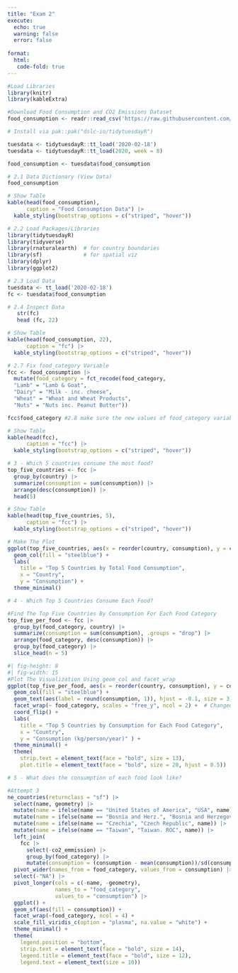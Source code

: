 ```yaml
---
title: "Exam 2"
execute: 
  echo: true 
  warning: false
  error: false 
  
format: 
  html:
   code-fold: true 
--- 
```


```r
#Load Libraries 
library(knitr)
library(kableExtra)

#Download Food Consumption and CO2 Emissions Dataset
food_consumption <- readr::read_csv('https://raw.githubusercontent.com/rfordatascience/tidytuesday/main/data/2020/2020-02-18/food_consumption.csv')

# Install via pak::pak("dslc-io/tidytuesdayR")

tuesdata <- tidytuesdayR::tt_load('2020-02-18')
tuesdata <- tidytuesdayR::tt_load(2020, week = 8)

food_consumption <- tuesdata$food_consumption
```

```r
# 2.1 Data Dictionary (View Data)
food_consumption

# Show Table
kable(head(food_consumption), 
      caption = "Food Consumption Data") |>
  kable_styling(bootstrap_options = c("striped", "hover"))
```


```r
# 2.2 Load Packages/Libraries
library(tidytuesdayR)
library(tidyverse)
library(rnaturalearth)  # for country boundaries 
library(sf)             # for spatial viz 
library(dplyr)
library(ggplot2)
```

```r
# 2.3 Load Data 
tuesdata <- tt_load('2020-02-18')
fc <- tuesdata$food_consumption
```

```r
# 2.4 Inspect Data 
   str(fc)
   head (fc, 22)

# Show Table
kable(head(food_consumption, 22), 
      caption = "fc") |>
  kable_styling(bootstrap_options = c("striped", "hover"))
```

```r
# 2.7 Fix food_category Variable 
fcc <- food_consumption |> 
  mutate(food_category = fct_recode(food_category,
  "Lamb" = "Lamb & Goat",
  "Dairy" = "Milk - inc. cheese",
  "Wheat" = "Wheat and Wheat Products",
  "Nuts" = "Nuts inc. Peanut Butter"))

fcc$food_category #2.8 make sure the new values of food_category variable are as expected 

# Show Table
kable(head(fcc), 
      caption = "fcc") |>
  kable_styling(bootstrap_options = c("striped", "hover"))
```

```r
# 3 - Which 5 countries consume the most food?
top_five_countries <- fcc |>
  group_by(country) |>
  summarize(consumption = sum(consumption)) |>
  arrange(desc(consumption)) |>
  head(5)

# Show Table
kable(head(top_five_countries, 5), 
      caption = "fcc") |>
  kable_styling(bootstrap_options = c("striped", "hover"))
```
```r
# Make The Plot 
ggplot(top_five_countries, aes(x = reorder(country, consumption), y = consumption)) +
  geom_col(fill = "steelblue") +
  labs(
    title = "Top 5 Countries by Total Food Consumption",
    x = "Country",
    y = "Consumption") +
  theme_minimal()
```

```r
# 4 - Which Top 5 Countries Consume Each Food?

#Find The Top Five Countries By Consumption For Each Food Category 
top_five_per_food <- fcc |>
  group_by(food_category, country) |>
  summarize(consumption = sum(consumption), .groups = "drop") |>
  arrange(food_category, desc(consumption)) |>
  group_by(food_category) |>
  slice_head(n = 5)
```

```r
#| fig-height: 8
#| fig-width: 15
#Plot The Visualization Using geom_col and facet_wrap
ggplot(top_five_per_food, aes(x = reorder(country, consumption), y = consumption)) +
  geom_col(fill = "steelblue") +
  geom_text(aes(label = round(consumption, 1)), hjust = -0.1, size = 3) +  
  facet_wrap(~ food_category, scales = "free_y", ncol = 2) +  # Changed scales to "free_y"
  coord_flip() +
  labs(
    title = "Top 5 Countries by Consumption for Each Food Category",
    x = "Country",
    y = "Consumption (kg/person/year)" ) +
  theme_minimal() + 
  theme(
    strip.text = element_text(face = "bold", size = 13),
    plot.title = element_text(face = "bold", size = 20, hjust = 0.5))
```

```r
# 5 - What does the consumption of each food look like? 

#Attempt 3
ne_countries(returnclass = "sf") |>
  select(name, geometry) |>
  mutate(name = ifelse(name == "United States of America", "USA", name)) |>
  mutate(name = ifelse(name == "Bosnia and Herz.", "Bosnia and Herzegovina", name)) |>
  mutate(name = ifelse(name == "Czechia", "Czech Republic", name)) |>
  mutate(name = ifelse(name == "Taiwan", "Taiwan. ROC", name)) |>
  left_join(
    fcc |>
      select(-co2_emmission) |>
      group_by(food_category) |>
      mutate(consumption = (consumption - mean(consumption))/sd(consumption)), join_by(name == country)) |>
  pivot_wider(names_from = food_category, values_from = consumption) |>
  select(-"NA") |>
  pivot_longer(cols = c(-name, -geometry), 
               names_to = "food_category", 
               values_to = "consumption") |>
  ggplot() + 
  geom_sf(aes(fill = consumption)) + 
  facet_wrap(~food_category, ncol = 4) + 
  scale_fill_viridis_c(option = "plasma", na.value = "white") +
  theme_minimal() +
  theme(
    legend.position = "bottom",
    strip.text = element_text(face = "bold", size = 14),
    legend.title = element_text(face = "bold", size = 12),
    legend.text = element_text(size = 10))

```



